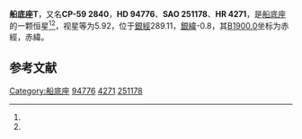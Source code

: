 {{Starbox begin
| name = 船底座T
}}
{{Starbox observe
| epoch = [[J2000.0|J2000.0]]
| constell = [[船底座|船底座]]<ref name=SIMBAD>{{cite web
 | url=http://simbad.u-strasbg.fr/simbad/sim-id?Ident=HR+4271
 | title =Pulsating variable Star
 | publisher=Centre de Données astronomiques de Strasbourg
 | work=SIMBAD
 | accessdate=2012-07-13}}</ref><ref name=DATA>{{cite web
 | url=http://vizier.u-strasbg.fr/viz-bin/VizieR-5?-out.add=.&-source=5050&-corr=PK=HR&-out.max=9999&HR=4271
 | title =VizieR Detailed Page
 | accessdate=2012-07-13}}</ref>
| 星官 = 
| ra = {{RA|10|55|17.2}}<ref name=SIMBAD /><ref name=DATA />
| dec = {{DEC|-60|31|1}}<ref name=SIMBAD /><ref name=DATA />
| appmag_v = 5.92<ref name=SIMBAD /><ref name=DATA />
}}
{{Starbox character
| class = K0III<ref name=SIMBAD /><ref name=DATA />
| b-v = 1.08<ref name=SIMBAD /><ref name=DATA />
| u-b = 0.88<ref name=SIMBAD /><ref name=DATA />
| r-i = <ref name=SIMBAD /><ref name=DATA />
| variable = 
}}
{{Starbox astrometry
| radial_v = 0.88
| prop_mo_ra = -26
| parallax = 
| p_error = 
}}
{{Starbox catalog
| names =CP-59 2840，[[SAO星表|SAO]] 251178，[[HD星表|HD]] 94776，[[HR星表|HR]] 4271}}
{{Starbox reference |Simbad=HR+4271}}
{{Starbox end}}

'''船底座T'''，又名'''CP-59 2840'''，'''HD 94776'''、'''SAO 251178'''、'''HR 4271'''，是[[船底座|船底座]]的一颗恒星<ref name=SIMBAD /><ref name=DATA />，视星等为5.92，位于[[銀道座標系|銀經]]289.11，[[銀道座標系|銀緯]]-0.8，其[[B1900.0|B1900.0]]坐标为赤經{{RA|10|51|17.4}}，赤緯{{DEC|-59|-0.8|9}}。

== 参考文献 ==
{{reflist}}

{{star-stub}}

{{船底座恒星}}
[[Category:船底座|Category:船底座]]
[[Category:HD和HDE天體|94776]]
[[Category:HR天體|4271]]
[[Category:SAO天體|251178]]